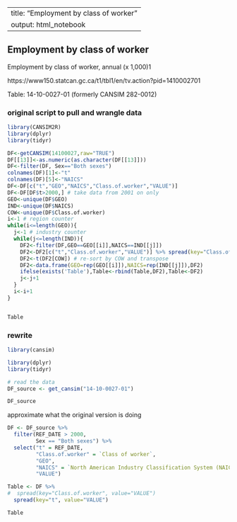 <!--
Copyright 2019 Province of British Columbia

Licensed under the Apache License, Version 2.0 (the "License");
you may not use this file except in compliance with the License.
You may obtain a copy of the License at

http://www.apache.org/licenses/LICENSE-2.0

Unless required by applicable law or agreed to in writing, software distributed under the License is distributed on an "AS IS" BASIS,
WITHOUT WARRANTIES OR CONDITIONS OF ANY KIND, either express or implied.
See the License for the specific language governing permissions and limitations under the License.
-->



---
title: "Employment by class of worker"
output: html_notebook
---

## Employment by class of worker

Employment by class of worker, annual (x 1,000)1

https://www150.statcan.gc.ca/t1/tbl1/en/tv.action?pid=1410002701

Table: 14-10-0027-01 (formerly CANSIM  282-0012)




### original script to pull and wrangle data

```r

library(CANSIM2R)
library(dplyr)
library(tidyr)

DF<-getCANSIM(14100027,raw="TRUE")
DF[[13]]<-as.numeric(as.character(DF[[13]]))
DF<-filter(DF, Sex=="Both sexes")
colnames(DF)[1]<-"t"
colnames(DF)[5]<-"NAICS"
DF<-DF[c("t","GEO","NAICS","Class.of.worker","VALUE")] 
DF<-DF[DF$t>2000,] # take data from 2001 on only
GEO<-unique(DF$GEO)
IND<-unique(DF$NAICS)
COW<-unique(DF$Class.of.worker)
i<-1 # region counter
while(i<=length(GEO)){
  j<-1 # industry counter
  while(j<=length(IND)){
    DF2<-filter(DF,GEO==GEO[[i]],NAICS==IND[[j]])
    DF2<-DF2[c("t","Class.of.worker","VALUE")] %>% spread(key="Class.of.worker",value="VALUE")
    DF2<-t(DF2[COW]) # re-sort by COW and transpose
    DF2<-data.frame(GEO=rep(GEO[[i]]),NAICS=rep(IND[[j]]),DF2)
    ifelse(exists('Table'),Table<-rbind(Table,DF2),Table<-DF2)
    j<-j+1
  }
  i<-i+1
}



```

```r
Table
```



### rewrite


```r

library(cansim)

library(dplyr)
library(tidyr)

```


```r

# read the data 
DF_source <- get_cansim("14-10-0027-01")

DF_source

```


approximate what the original version is doing

```r

DF <- DF_source %>%
  filter(REF_DATE > 2000,
         Sex == "Both sexes") %>%
  select("t" = REF_DATE,
         "Class.of.worker" = `Class of worker`,
         "GEO",
         "NAICS" = `North American Industry Classification System (NAICS)`,
         "VALUE")

Table <- DF %>%
#  spread(key="Class.of.worker", value="VALUE")
  spread(key="t", value="VALUE")

Table

```


